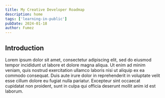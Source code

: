 ```yaml
---
title: My Creative Developer Roadmap
description: home
tags: ['learning-in-public']
pubDate: 2024-01-18
author: Fumez
---
```



## Introduction

Lorem ipsum dolor sit amet, consectetur adipiscing elit,
sed do eiusmod tempor incididunt ut labore et dolore magna aliqua.
Ut enim ad minim veniam, quis nostrud exercitation ullamco laboris
nisi ut aliquip ex ea commodo consequat. Duis aute irure dolor in
reprehenderit in voluptate velit esse cillum dolore eu fugiat nulla pariatur.
Excepteur sint occaecat cupidatat non proident,
sunt in culpa qui officia deserunt mollit anim id est laborum.

<Skills />
